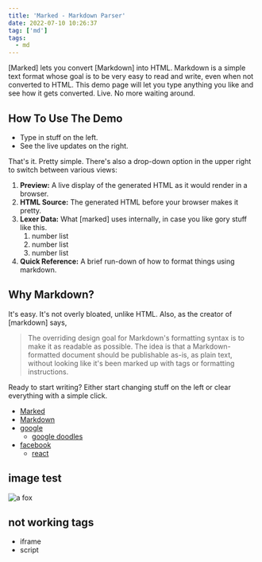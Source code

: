 ```yaml
---
title: 'Marked - Markdown Parser'
date: 2022-07-10 10:26:37
tag: ['md']
tags:
  - md
---
```


[Marked] lets you convert [Markdown] into HTML. Markdown is a simple text format whose goal is to be very easy to read and write, even when not converted to HTML. This demo page will let you type anything you like and see how it gets converted. Live. No more waiting around.

## How To Use The Demo

- Type in stuff on the left.
- See the live updates on the right.

That's it. Pretty simple. There's also a drop-down option in the upper right to switch between various views:

1. **Preview:** A live display of the generated HTML as it would render in a browser.
2. **HTML Source:** The generated HTML before your browser makes it pretty.
3. **Lexer Data:** What [marked] uses internally, in case you like gory stuff like this.
   1. number list
   2. number list
   3. number list
4. **Quick Reference:** A brief run-down of how to format things using markdown.

## Why Markdown?

It's easy. It's not overly bloated, unlike HTML. Also, as the creator of [markdown] says,

> The overriding design goal for Markdown's
> formatting syntax is to make it as readable
> as possible. The idea is that a
> Markdown-formatted document should be
> publishable as-is, as plain text, without
> looking like it's been marked up with tags
> or formatting instructions.

Ready to start writing? Either start changing stuff on the left or
clear everything with a simple click.

- [Marked](https://github.com/markedjs/marked/)
- [Markdown](http://daringfireball.net/projects/markdown/)
- [google](https://www.google.com)
  - [google doodles](https://www.google.com/doodles)
- [facebook](https://www.facebook.com)
  - [react](https://reactjs.org/)

## image test

![a fox](/2022/hello-world/fox.jpg)

## not working tags

- iframe
- script
